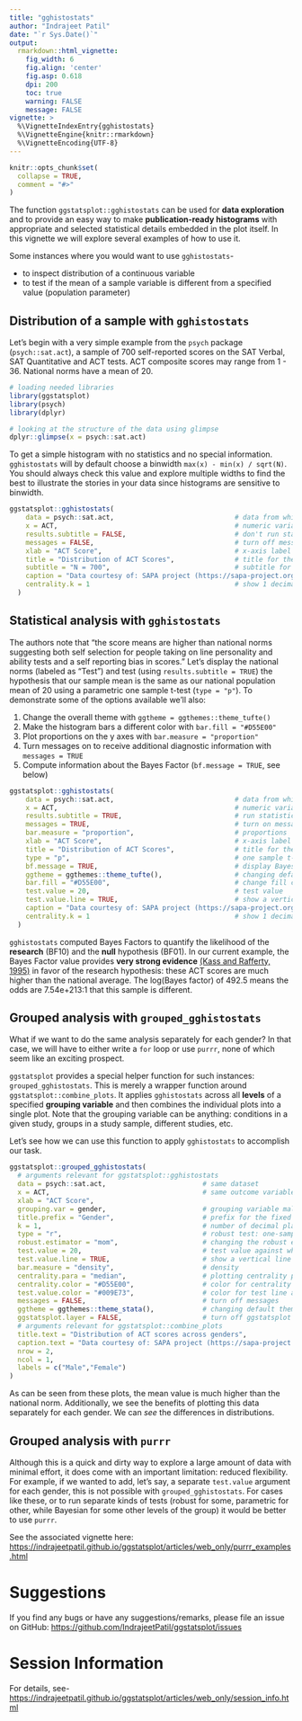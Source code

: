 ```yaml
---
title: "gghistostats"
author: "Indrajeet Patil"
date: "`r Sys.Date()`"
output:
  rmarkdown::html_vignette:
    fig_width: 6
    fig.align: 'center'
    fig.asp: 0.618
    dpi: 200
    toc: true
    warning: FALSE
    message: FALSE
vignette: >
  %\VignetteIndexEntry{gghistostats}
  %\VignetteEngine{knitr::rmarkdown}
  %\VignetteEncoding{UTF-8}
---
```


```r
knitr::opts_chunk$set(
  collapse = TRUE,
  comment = "#>"
)
```

The function `ggstatsplot::gghistostats` can be used for **data exploration**
and to provide an easy way to make **publication-ready histograms** with
appropriate and selected statistical details embedded in the plot itself. In
this vignette we will explore several examples of how to use it.

Some instances where you would want to use `gghistostats`-

  - to inspect distribution of a continuous variable
  - to test if the mean of a sample variable is different from a specified value
  (population parameter)

## Distribution of a sample with `gghistostats`

Let's begin with a very simple example from the `psych` package
(`psych::sat.act`), a sample of 700 self-reported scores on the SAT Verbal, SAT
Quantitative and ACT tests. ACT composite scores may range from 1 - 36. National
norms have a mean of 20.

```r
# loading needed libraries
library(ggstatsplot)
library(psych)
library(dplyr)

# looking at the structure of the data using glimpse
dplyr::glimpse(x = psych::sat.act)
```

To get a simple histogram with no statistics and no special information.
`gghistostats` will by default choose a binwidth `max(x) - min(x) / sqrt(N)`.
You should always check this value and explore multiple widths to find the best
to illustrate the stories in your data since histograms are sensitive to
binwidth.

```r
ggstatsplot::gghistostats(
    data = psych::sat.act,                              # data from which variable is to be taken
    x = ACT,                                            # numeric variable
    results.subtitle = FALSE,                           # don't run statistical tests
    messages = FALSE,                                   # turn off messages
    xlab = "ACT Score",                                 # x-axis label
    title = "Distribution of ACT Scores",               # title for the plot
    subtitle = "N = 700",                               # subtitle for the plot
    caption = "Data courtesy of: SAPA project (https://sapa-project.org)", # caption for the plot
    centrality.k = 1                                    # show 1 decimal places for centrality label
  )
```

## Statistical analysis with `gghistostats`

The authors note that "the score means are higher than national norms suggesting
both self selection for people taking on line personality and ability tests and
a self reporting bias in scores."  Let's display the national norms (labeled as
"Test") and test (using `results.subtitle = TRUE`) the hypothesis that our
sample mean is the same as our national population mean of 20 using a parametric
one sample t-test (`type = "p"`).  To demonstrate some of the options available
we'll also:

  1.  Change the overall theme with `ggtheme = ggthemes::theme_tufte()`
  2.  Make the histogram bars a different color with `bar.fill = "#D55E00"`
  3.  Plot proportions on the y axes with `bar.measure = "proportion"`
  4.  Turn messages on to receive additional diagnostic information with
  `messages = TRUE`
  5.  Compute information about the Bayes Factor (`bf.message = TRUE`, see below)

```r
ggstatsplot::gghistostats(
    data = psych::sat.act,                              # data from which variable is to be taken
    x = ACT,                                            # numeric variable
    results.subtitle = TRUE,                            # run statistical tests
    messages = TRUE,                                    # turn on messages
    bar.measure = "proportion",                         # proportions
    xlab = "ACT Score",                                 # x-axis label
    title = "Distribution of ACT Scores",               # title for the plot
    type = "p",                                         # one sample t-test
    bf.message = TRUE,                                  # display Bayes method results
    ggtheme = ggthemes::theme_tufte(),                  # changing default theme
    bar.fill = "#D55E00",                               # change fill color
    test.value = 20,                                    # test value 
    test.value.line = TRUE,                             # show a vertical line at `test.value`
    caption = "Data courtesy of: SAPA project (https://sapa-project.org)", # caption for the plot
    centrality.k = 1                                    # show 1 decimal places for centrality label
  )
```

`gghistostats` computed Bayes Factors to quantify the likelihood of the **research** (BF10) and
the **null** hypothesis (BF01). In our current example, the Bayes Factor value provides
**very strong evidence** [(Kass and Rafferty, 1995)](https://www.stat.washington.edu/raftery/Research/PDF/kass1995.pdf)
in favor of the research hypothesis: these ACT scores are much higher than the
national average.  The log(Bayes factor) of 492.5 means the odds are 7.54e+213:1
that this sample is different.

## Grouped analysis with `grouped_gghistostats`

What if we want to do the same analysis separately for each gender? In
that case, we will have to either write a `for` loop or use `purrr`, none of
which seem like an exciting prospect.

`ggstatsplot` provides a special helper function for such instances:
`grouped_gghistostats`. This is merely a wrapper function around
`ggstatsplot::combine_plots`. It applies `gghistostats` across all **levels** of
a specified **grouping variable** and then combines the individual plots into a
single plot. Note that the grouping variable can be anything: conditions in a
given study, groups in a study sample, different studies, etc.

Let's see how we can use this function to apply `gghistostats` to accomplish our
task. 

```r
ggstatsplot::grouped_gghistostats(
  # arguments relevant for ggstatsplot::gghistostats
  data = psych::sat.act,                        # same dataset
  x = ACT,                                      # same outcome variable
  xlab = "ACT Score",
  grouping.var = gender,                        # grouping variable males = 1, females = 2
  title.prefix = "Gender",                      # prefix for the fixed title
  k = 1,                                        # number of decimal places in results
  type = "r",                                   # robust test: one-sample percentile bootstrap
  robust.estimator = "mom",                     # changing the robust estimator used
  test.value = 20,                              # test value against which sample mean is to be compared
  test.value.line = TRUE,                       # show a vertical line at `test.value`
  bar.measure = "density",                      # density
  centrality.para = "median",                   # plotting centrality parameter
  centrality.color = "#D55E00",                 # color for centrality line and label
  test.value.color = "#009E73",                 # color for test line and label
  messages = FALSE,                             # turn off messages
  ggtheme = ggthemes::theme_stata(),            # changing default theme
  ggstatsplot.layer = FALSE,                    # turn off ggstatsplot theme layer
  # arguments relevant for ggstatsplot::combine_plots
  title.text = "Distribution of ACT scores across genders",
  caption.text = "Data courtesy of: SAPA project (https://sapa-project.org)",
  nrow = 2,
  ncol = 1,
  labels = c("Male","Female")
)
```

As can be seen from these plots, the mean value is much higher than the national
norm. Additionally, we see the benefits of plotting this data separately for
each gender. We can *see* the differences in distributions.

## Grouped analysis with `purrr`

Although this is a quick and dirty way to explore a large amount of data with
minimal effort, it does come with an important limitation: reduced flexibility.
For example, if we wanted to add, let's say, a separate `test.value` argument
for each gender, this is not possible with `grouped_gghistostats`. For cases
like these, or to run separate  kinds of tests (robust for some, parametric for
other, while Bayesian for some other levels of the group) it would be better to
use `purrr`.   

See the associated vignette here:
<https://indrajeetpatil.github.io/ggstatsplot/articles/web_only/purrr_examples.html>

# Suggestions

If you find any bugs or have any suggestions/remarks, please file an issue on GitHub: 
<https://github.com/IndrajeetPatil/ggstatsplot/issues>

# Session Information

For details, see-
<https://indrajeetpatil.github.io/ggstatsplot/articles/web_only/session_info.html>

